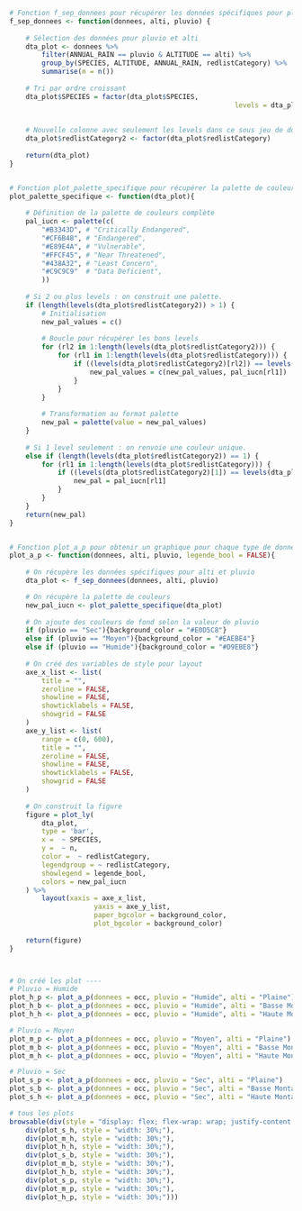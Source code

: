 ```r
# Fonction f_sep_donnees pour récupérer les données spécifiques pour pluvio et alti ----
f_sep_donnees <- function(donnees, alti, pluvio) {
	
	# Sélection des données pour pluvio et alti
	dta_plot <- donnees %>%
		filter(ANNUAL_RAIN == pluvio & ALTITUDE == alti) %>%
		group_by(SPECIES, ALTITUDE, ANNUAL_RAIN, redlistCategory) %>%
		summarise(n = n())
	
	# Tri par ordre croissant
	dta_plot$SPECIES = factor(dta_plot$SPECIES,
														levels = dta_plot$SPECIES[order(dta_plot$n, 
																														decreasing = TRUE)])
	
	# Nouvelle colonne avec seulement les levels dans ce sous jeu de données (redlistCategory a tous les levels)
	dta_plot$redlistCategory2 <- factor(dta_plot$redlistCategory)
	
	return(dta_plot)
}


# Fonction plot_palette_specifique pour récupérer la palette de couleur adaptée au nombre de levels ----
plot_palette_specifique <- function(dta_plot){
	
	# Définition de la palette de couleurs complète
	pal_iucn <- palette(c(
		"#B3343D", # "Critically Endangered",
		"#CF6B48", # "Endangered",
		"#E89E4A", # "Vulnerable",
		"#FFCF45", # "Near Threatened",
		"#438A32", # "Least Concern",
		"#C9C9C9"  # "Data Deficient",
		))
	 
	# Si 2 ou plus levels : on construit une palette.
	if (length(levels(dta_plot$redlistCategory2)) > 1) {
		# Initialisation
		new_pal_values = c()
		
		# Boucle pour récupérer les bons levels
		for (rl2 in 1:length(levels(dta_plot$redlistCategory2))) {
			for (rl1 in 1:length(levels(dta_plot$redlistCategory))) {
				if ((levels(dta_plot$redlistCategory2)[rl2]) == levels(dta_plot$redlistCategory)[rl1]) {
					new_pal_values = c(new_pal_values, pal_iucn[rl1])
				}
			}
		}
		
		# Transformation au format palette
		new_pal = palette(value = new_pal_values)
	}
	
	# Si 1 level seulement : on renvoie une couleur unique.
	else if (length(levels(dta_plot$redlistCategory2)) == 1) {
		for (rl1 in 1:length(levels(dta_plot$redlistCategory))) {
			if ((levels(dta_plot$redlistCategory2)[1]) == levels(dta_plot$redlistCategory)[rl1]) {
				new_pal = pal_iucn[rl1]
			}
		}
	}
	return(new_pal)
}


# Fonction plot_a_p pour obtenir un graphique pour chaque type de données ----
plot_a_p <- function(donnees, alti, pluvio, legende_bool = FALSE){
	
	# On récupère les données spécifiques pour alti et pluvio
	dta_plot <- f_sep_donnees(donnees, alti, pluvio)

	# On récupère la palette de couleurs
	new_pal_iucn <- plot_palette_specifique(dta_plot)
	
	# On ajoute des couleurs de fond selon la valeur de pluvio
	if (pluvio == "Sec"){background_color = "#E0D5C8"}
	else if (pluvio == "Moyen"){background_color = "#EAEBE4"}
	else if (pluvio == "Humide"){background_color = "#D9EBE8"}
	
	# On créé des variables de style pour layout
	axe_x_list <- list(
		title = "",
		zeroline = FALSE,
		showline = FALSE,
		showticklabels = FALSE,
		showgrid = FALSE
	)
	axe_y_list <- list(
		range = c(0, 600),
		title = "",
		zeroline = FALSE,
		showline = FALSE,
		showticklabels = FALSE,
		showgrid = FALSE
	)
	
	# On construit la figure
	figure = plot_ly(
		dta_plot,
		type = 'bar',
		x =  ~ SPECIES,
		y =  ~ n,
		color =  ~ redlistCategory,
		legendgroup = ~ redlistCategory,
		showlegend = legende_bool,
		colors = new_pal_iucn
	) %>%
		layout(xaxis = axe_x_list,
					 yaxis = axe_y_list,
					 paper_bgcolor = background_color,
					 plot_bgcolor = background_color)
	
	return(figure)
}



# On créé les plot ----
# Pluvio = Humide
plot_h_p <- plot_a_p(donnees = occ, pluvio = "Humide", alti = "Plaine")
plot_h_b <- plot_a_p(donnees = occ, pluvio = "Humide", alti = "Basse Montagne")
plot_h_h <- plot_a_p(donnees = occ, pluvio = "Humide", alti = "Haute Montagne", legende_bool = TRUE)

# Pluvio = Moyen
plot_m_p <- plot_a_p(donnees = occ, pluvio = "Moyen", alti = "Plaine")
plot_m_b <- plot_a_p(donnees = occ, pluvio = "Moyen", alti = "Basse Montagne")
plot_m_h <- plot_a_p(donnees = occ, pluvio = "Moyen", alti = "Haute Montagne")

# Pluvio = Sec
plot_s_p <- plot_a_p(donnees = occ, pluvio = "Sec", alti = "Plaine")
plot_s_b <- plot_a_p(donnees = occ, pluvio = "Sec", alti = "Basse Montagne")
plot_s_h <- plot_a_p(donnees = occ, pluvio = "Sec", alti = "Haute Montagne")

# tous les plots 
browsable(div(style = "display: flex; flex-wrap: wrap; justify-content: center",
    div(plot_s_h, style = "width: 30%;"),
    div(plot_m_h, style = "width: 30%;"),
    div(plot_h_h, style = "width: 30%;"),
    div(plot_s_b, style = "width: 30%;"),
    div(plot_m_b, style = "width: 30%;"),
    div(plot_h_b, style = "width: 30%;"),
    div(plot_s_p, style = "width: 30%;"),
    div(plot_m_p, style = "width: 30%;"),
    div(plot_h_p, style = "width: 30%;")))


``` 

